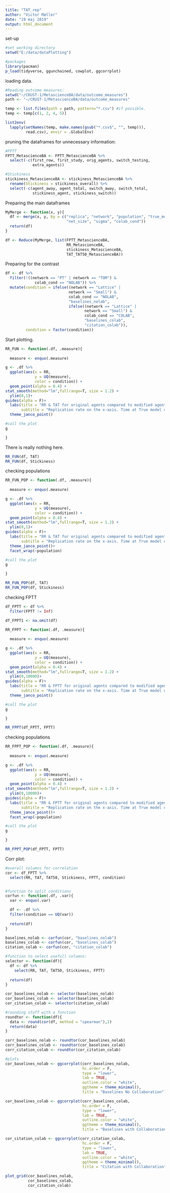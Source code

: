 ```yaml
---
title: "TAT_rep"
author: "Victor Møller"
date: "19 maj 2019"
output: html_document
---
```


set-up

```r
#set working directory
setwd("E:/data/dataPlotting")

#packages 
library(pacman)
p_load(tidyverse, ggunchained, cowplot, ggcorrplot) 
```

loading data. 

```r

#Reading outcome measures: 
setwd("~/CRUST-1/MetascienceBA/data/outcome_measures")
path <- "~/CRUST-1/MetascienceBA/data/outcome_measures"

temp <- list.files(path = path, pattern="*.csv") #if possible. 
temp <- temp[c(1, 2, 4, 5)]

list2env(
  lapply(setNames(temp, make.names(gsub("*.csv$", "", temp))), 
         read.csv), envir = .GlobalEnv)
```

pruning the dataframes for unnecessary information: 

```r

#FPTT
FPTT_MetascienceBA <- FPTT_MetascienceBA %>%
  select(-c(first_row, first_study, orig_agents, switch_testing,
            extra_agents)) 

#Stickiness
stickiness_MetascienceBA <- stickiness_MetascienceBA %>%
  rename(Stickiness = stickiness_overall) %>%
  select(-c(agent_away, agent_total, switch_away, switch_total,
            stickiness_agent, stickiness_switch))

```



Preparing the main dataframes

```r

MyMerge <- function(x, y){
  df <- merge(x, y, by = c("replica", "network", "population", "true_model",
                           "net_size", "sigma", "colab_cond"))
  return(df)
}

df <- Reduce(MyMerge, list(FPTT_MetascienceBA, 
                           RR_MetascienceBA,
                           stickiness_MetascienceBA,
                           TAT_TAT50_MetascienceBA))

```

Preparing for the contrast

```r

df <- df %>%
  filter(!((network == "PT" | network == "TOM") & 
             colab_cond == "NOLAB")) %>%
  mutate(condition = ifelse((network == "Lattice" |
                            network == "Small") &
                            colab_cond == "NOLAB", 
                            "baselines_nolab",
                            ifelse((network == "Lattice" |
                                   network == "Small") &
                                   colab_cond == "COLAB", 
                                   "baselines_colab",
                                   "citation_colab")),
         condition = factor(condition))


```

Start plotting. 

```r
RR_FUN <- function(.df, .measure){
  
  measure <- enquo(.measure)

g <- .df %>%
  ggplot(aes(x = RR, 
             y = UQ(measure), 
             color = condition)) +
  geom_point(alpha = 0.4) +
stat_smooth(method="lm",fullrange=T, size = 1.2) + 
  ylim(0,1)+
guides(alpha = F)+
  labs(title = "RR & TAT for original agents compared to modified agents ", 
       subtitle = "Replication rate on the x-axis. Time at True model on the y-axis.")+
  theme_janco_point()

#call the plot
g

}
```

There is really nothing here.

```r

RR_FUN(df, TAT)
RR_FUN(df, Stickiness)

```

checking populations

```r
RR_FUN_POP <- function(.df, .measure){
  
  measure <- enquo(.measure)

g <- .df %>%
  ggplot(aes(x = RR, 
             y = UQ(measure), 
             color = condition)) +
  geom_point(alpha = 0.4) +
stat_smooth(method="lm",fullrange=T, size = 1.2) + 
  ylim(0,1)+
guides(alpha = F)+
  labs(title = "RR & TAT for original agents compared to modified agents ", 
       subtitle = "Replication rate on the x-axis. Time at True model on the y-axis.")+
  theme_janco_point()+
  facet_wrap(~population)

#call the plot
g

}

RR_FUN_POP(df, TAT)
RR_FUN_POP(df, Stickiness)

```


checking FPTT

```r

df_FPTT <- df %>%
  filter(FPTT != Inf)

df_FPPT1 <- na.omit(df)

RR_FPPT <- function(.df, .measure){
  
  measure <- enquo(.measure)

g <- .df %>%
  ggplot(aes(x = RR, 
             y = UQ(measure), 
             color = condition)) +
  geom_point(alpha = 0.4) +
stat_smooth(method="lm",fullrange=T, size = 1.2) + 
  ylim(0,10000)+
guides(alpha = F)+
  labs(title = "RR & FPTT for original agents compared to modified agents ", 
       subtitle = "Replication rate on the x-axis. Time at True model on the y-axis.")+
  theme_janco_point()

#call the plot
g

}

RR_FPPT(df_FPTT, FPTT)

```

checking populations

```r

RR_FPPT_POP <- function(.df, .measure){
  
  measure <- enquo(.measure)

g <- .df %>%
  ggplot(aes(x = RR, 
             y = UQ(measure), 
             color = condition)) +
  geom_point(alpha = 0.4) +
stat_smooth(method="lm",fullrange=T, size = 1.2) + 
  ylim(0,10000)+
guides(alpha = F)+
  labs(title = "RR & FPTT for original agents compared to modified agents ", 
       subtitle = "Replication rate on the x-axis. Time at True model on the y-axis.")+
  theme_janco_point()+
  facet_wrap(~population)

#call the plot
g

}

RR_FPPT_POP(df_FPTT, FPTT)

```

Corr plot:

```r

#overall columns for correlation
cor <- df_FPTT %>%
  select(RR, TAT, TAT50, Stickiness, FPTT, condition)


#function to split conditions 
corfun <- function(.df, .var){
  var <- enquo(.var)

  df <- .df %>%
  filter(condition == UQ(var))
  
  return(df)
}

baselines_nolab <- corfun(cor, "baselines_nolab")
baselines_colab <- corfun(cor, "baselines_colab")
citation_colab <- corfun(cor, "citation_colab")

#function to select usefull columns: 
selector <- function(df){
  df <- df %>%
    select(RR, TAT, TAT50, Stickiness, FPTT)
  
  return(df)
}

cor_baselines_nolab <- selector(baselines_nolab)
cor_baselines_colab <- selector(baselines_colab)
cor_citation_colab <- selector(citation_colab)

#rounding stuff with a function
roundtor <- function(df){
  data <- round(cor(df, method = "spearman"),2)
  return(data)
}

corr_baselines_nolab <- roundtor(cor_baselines_nolab)
corr_baselines_colab <- roundtor(cor_baselines_colab)
corr_citation_colab <- roundtor(cor_citation_colab)

#plots 
cor_baselines_nolab <- ggcorrplot(corr_baselines_nolab, 
                                  hc.order = F, 
                                  type = "lower",
                                  lab = TRUE, 
                                  outline.color = "white",
                                  ggtheme = theme_minimal(), 
                                  title = "Baselines No Collaboration")

cor_baselines_colab <- ggcorrplot(corr_baselines_colab, 
                                  hc.order = F, 
                                  type = "lower",
                                  lab = TRUE, 
                                  outline.color = "white",
                                  ggtheme = theme_minimal(), 
                                  title = "Baselines with Collaboration")

cor_citation_colab <- ggcorrplot(corr_citation_colab, 
                                  hc.order = F, 
                                  type = "lower",
                                  lab = TRUE, 
                                  outline.color = "white",
                                  ggtheme = theme_minimal(), 
                                  title = "Citation with Collaboration")

plot_grid(cor_baselines_nolab, 
          cor_baselines_colab,
          cor_citation_colab)
```

